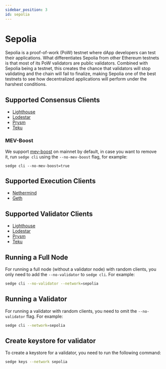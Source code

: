 ```yaml
---
sidebar_position: 3
id: sepolia
---
```


# Sepolia

Sepolia is a proof-of-work (PoW) testnet where dApp developers can test their applications. What differentiates Sepolia
from other Ethereum testnets is that most of its PoW validators are public validators. Combined with Sepolia being a
testnet, this creates the chance that validators will stop validating and the chain will fail to finalize,
making Sepolia one of the best testnets to see how decentralized applications will perform under the harshest conditions.

## Supported Consensus Clients
- [Lighthouse](https://lighthouse-book.sigmaprime.io/)
- [Lodestar](https://chainsafe.github.io/lodestar/)
- [Prysm](https://docs.prylabs.network/docs/getting-started/)
- [Teku](https://docs.teku.consensys.net/en/latest/)

### MEV-Boost

We support [mev-boost](https://github.com/flashbots/mev-boost) on mainnet by default, in case you want to remove it,
run `sedge cli` using the `--no-mev-boost` flag, for example:

```
sedge cli --no-mev-boost=true
```

## Supported Execution Clients
- [Nethermind](https://docs.nethermind.io/)
- [Geth](https://geth.ethereum.org/docs/)

## Supported Validator Clients
- [Lighthouse](https://lighthouse-book.sigmaprime.io/)
- [Lodestar](https://chainsafe.github.io/lodestar/)
- [Prysm](https://docs.prylabs.network/docs/getting-started/)
- [Teku](https://docs.teku.consensys.net/en/latest/)

## Running a Full Node

For running a full node (without a validator node) with random clients, you only need to add the `--no-validator` to `sedge cli`. For example:

```bash
sedge cli --no-validator --network=sepolia
```

## Running a Validator

For running a validator with random clients, you need to omit the `--no-validator` flag. For example:

```bash
sedge cli --network=sepolia
```

## Create keystore for validator

To create a keystore for a validator, you need to run the following command:

```bash
sedge keys --network sepolia
```
